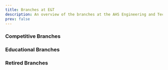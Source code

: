 ```yaml
---
title: Branches at E&T
description: An overview of the branches at the AHS Engineering and Technology Club.
prev: false
---
```



### Competitive Branches


<ImageCard name="Ink and Metal" description="FTC Robotics Team" src={inkandmetal.src} href="/branch/inkandmetal">
    <Icon name="external" size="2rem" />
</ImageCard>


<ImageCard name="AHS VEX Robotics" description="Participate in VEX robotics!" src={vex.src} href="/branch/vex">
    <Icon name="external" size="2rem" />
</ImageCard>


<ImageCard name="Space Pickles" description="Rocketry Team - Launching both Rockets and Dreams" src={rocketry.src} href="/branch/rocketry">
    <Icon name="external" size="2rem" />
</ImageCard>


<ImageCard name="Rotationaries" description="FRC Robotics Team" src={rotationaries.src} href="/branch/rotationaries">
    <Icon name="external" size="2rem" />
</ImageCard>

### Educational Branches


<ImageCard name="Artificial Intelligence" description="Learn About Artificial Intelligence" src={ai.src} href="/branch/ai">
    <Icon name="external" size="2rem" />
</ImageCard>


<ImageCard name="Girls Who Code" description="Branch of Society of Women Engineers" src={gwc.src} href="/branch/gwc">
    <Icon name="external" size="2rem" />
</ImageCard>


<ImageCard name="Innovators!" description="Make New and Wacky Inventions" src={innovators.src} href="/branch/innovators">
    <Icon name="external" size="2rem" />
</ImageCard>


<ImageCard name="Society of Women’s Engineers" description="Addressing Underrepresentation of Women in STEM" src={swenext.src} href="/branch/swenext">
    <Icon name="external" size="2rem" />
</ImageCard>


<ImageCard name="App Development" description="Teaching through hands-on projects and practical experience." src={appdev.src} href="/branch/appdev">
    <Icon name="external" size="2rem" />
</ImageCard>


<ImageCard name="Computer-Aided Design (CAD)" description="Bring projects to reality with CAD." src={cad.src} href="/branch/cad">
    <Icon name="external" size="2rem" />
</ImageCard>

### Retired Branches


<ImageCard name="Bioengineering" description="Explore the intersection of enginering and biology." src={bioe.src} href="/branch/bioe">
    <Icon name="external" size="2rem" />
</ImageCard>


<ImageCard name="Quantum Computing" description="Exploring the emerging field of quantum computing. " src={qcc.src} href="/branch/qcc">
    <Icon name="external" size="2rem" />
</ImageCard>


<ImageCard name="Computational Statistics" description="Fostering interest in data analysis and computer algorithms to find solutions in statistics." src={compstats.src} href="/branch/compstats">
    <Icon name="external" size="2rem" />
</ImageCard>


<ImageCard name="Web3" description="Exploring a decentralized future in tech." src={web3.src} href="/branch/web3">
    <Icon name="external" size="2rem" />
</ImageCard>


<ImageCard name="Technology Student Association" description="Gain leadership and technology skills!" src={tsa.src} href="/branch/tsa">
    <Icon name="external" size="2rem" />
</ImageCard>


<ImageCard name="Cloud Native" description="Learn About Cloud Computing" src={cloudnative.src} href="/branch/cloudnative">
    <Icon name="external" size="2rem" />
</ImageCard>


<ImageCard name="Eagle Explorer" description="STEAM Magazine" src={eagleexplorer.src} href="/branch/eagleexplorer">
    <Icon name="external" size="2rem" />
</ImageCard>